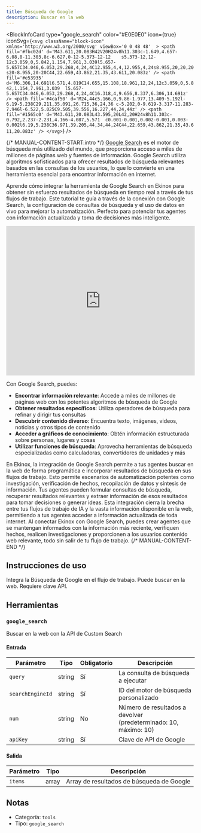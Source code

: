 ```yaml
---
title: Búsqueda de Google
description: Buscar en la web
---
```



<BlockInfoCard 
  type="google_search"
  color="#E0E0E0"
  icon={true}
  iconSvg={`<svg className="block-icon"  xmlns='http://www.w3.org/2000/svg' viewBox='0 0 48 48'  >
      <path
        fill='#fbc02d'
        d='M43.611,20.083H42V20H24v8h11.303c-1.649,4.657-6.08,8-11.303,8c-6.627,0-12-5.373-12-12	s5.373-12,12-12c3.059,0,5.842,1.154,7.961,3.039l5.657-5.657C34.046,6.053,29.268,4,24,4C12.955,4,4,12.955,4,24s8.955,20,20,20	s20-8.955,20-20C44,22.659,43.862,21.35,43.611,20.083z'
      />
      <path
        fill='#e53935'
        d='M6.306,14.691l6.571,4.819C14.655,15.108,18.961,12,24,12c3.059,0,5.842,1.154,7.961,3.039	l5.657-5.657C34.046,6.053,29.268,4,24,4C16.318,4,9.656,8.337,6.306,14.691z'
      />
      <path
        fill='#4caf50'
        d='M24,44c5.166,0,9.86-1.977,13.409-5.192l-6.19-5.238C29.211,35.091,26.715,36,24,36	c-5.202,0-9.619-3.317-11.283-7.946l-6.522,5.025C9.505,39.556,16.227,44,24,44z'
      />
      <path
        fill='#1565c0'
        d='M43.611,20.083L43.595,20L42,20H24v8h11.303c-0.792,2.237-2.231,4.166-4.087,5.571	c0.001-0.001,0.002-0.001,0.003-0.002l6.19,5.238C36.971,39.205,44,34,44,24C44,22.659,43.862,21.35,43.611,20.083z'
      />
    </svg>`}
/>

{/* MANUAL-CONTENT-START:intro */}
[Google Search](https://www.google.com) es el motor de búsqueda más utilizado del mundo, que proporciona acceso a miles de millones de páginas web y fuentes de información. Google Search utiliza algoritmos sofisticados para ofrecer resultados de búsqueda relevantes basados en las consultas de los usuarios, lo que lo convierte en una herramienta esencial para encontrar información en internet.

Aprende cómo integrar la herramienta de Google Search en Ekinox para obtener sin esfuerzo resultados de búsqueda en tiempo real a través de tus flujos de trabajo. Este tutorial te guía a través de la conexión con Google Search, la configuración de consultas de búsqueda y el uso de datos en vivo para mejorar la automatización. Perfecto para potenciar tus agentes con información actualizada y toma de decisiones más inteligente.

<iframe
  width="100%"
  height="400"
  src="https://www.youtube.com/embed/1B7hV9b5UMQ"
  title="Usa la herramienta de Google Search en Ekinox"
  frameBorder="0"
  allow="accelerometer; autoplay; clipboard-write; encrypted-media; gyroscope; picture-in-picture"
  allowFullScreen
></iframe>

Con Google Search, puedes:

- **Encontrar información relevante**: Accede a miles de millones de páginas web con los potentes algoritmos de búsqueda de Google
- **Obtener resultados específicos**: Utiliza operadores de búsqueda para refinar y dirigir tus consultas
- **Descubrir contenido diverso**: Encuentra texto, imágenes, videos, noticias y otros tipos de contenido
- **Acceder a gráficos de conocimiento**: Obtén información estructurada sobre personas, lugares y cosas
- **Utilizar funciones de búsqueda**: Aprovecha herramientas de búsqueda especializadas como calculadoras, convertidores de unidades y más

En Ekinox, la integración de Google Search permite a tus agentes buscar en la web de forma programática e incorporar resultados de búsqueda en sus flujos de trabajo. Esto permite escenarios de automatización potentes como investigación, verificación de hechos, recopilación de datos y síntesis de información. Tus agentes pueden formular consultas de búsqueda, recuperar resultados relevantes y extraer información de esos resultados para tomar decisiones o generar ideas. Esta integración cierra la brecha entre tus flujos de trabajo de IA y la vasta información disponible en la web, permitiendo a tus agentes acceder a información actualizada de toda internet. Al conectar Ekinox con Google Search, puedes crear agentes que se mantengan informados con la información más reciente, verifiquen hechos, realicen investigaciones y proporcionen a los usuarios contenido web relevante, todo sin salir de tu flujo de trabajo.
{/* MANUAL-CONTENT-END */}

## Instrucciones de uso

Integra la Búsqueda de Google en el flujo de trabajo. Puede buscar en la web. Requiere clave API.

## Herramientas

### `google_search`

Buscar en la web con la API de Custom Search

#### Entrada

| Parámetro | Tipo | Obligatorio | Descripción |
| --------- | ---- | ----------- | ----------- |
| `query` | string | Sí | La consulta de búsqueda a ejecutar |
| `searchEngineId` | string | Sí | ID del motor de búsqueda personalizado |
| `num` | string | No | Número de resultados a devolver \(predeterminado: 10, máximo: 10\) |
| `apiKey` | string | Sí | Clave de API de Google |

#### Salida

| Parámetro | Tipo | Descripción |
| --------- | ---- | ----------- |
| `items` | array | Array de resultados de búsqueda de Google |

## Notas

- Categoría: `tools`
- Tipo: `google_search`
